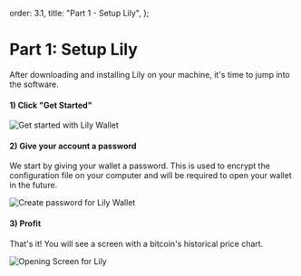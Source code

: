 
  order: 3.1,
  title: "Part 1 - Setup Lily",
};

# Part 1: Setup Lily

After downloading and installing Lily on your machine, it's time to jump into the software.

#### 1) Click "Get Started"

<img alt="Get started with Lily Wallet" src={screen1} />

#### 2) Give your account a password

We start by giving your wallet a password. This is used to encrypt the configuration file on your computer and will be required to open your wallet in the future.

<img alt="Create password for Lily Wallet" src={screen2} />

#### 3) Profit

That's it! You will see a screen with a bitcoin's historical price chart.

<img alt="Opening Screen for Lily" src={screen3} />
